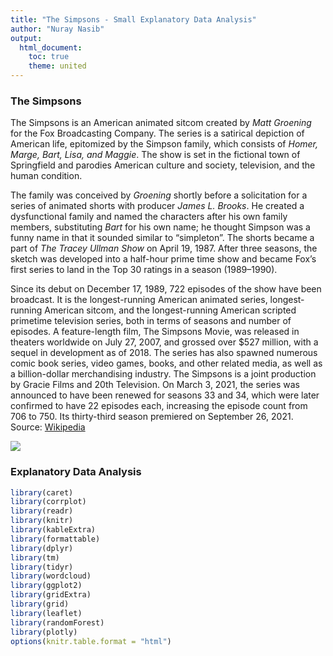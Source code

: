 ```yaml
---
title: "The Simpsons - Small Explanatory Data Analysis"
author: "Nuray Nasib"
output: 
  html_document:
    toc: true
    theme: united
---
```


### The Simpsons

The Simpsons is an American animated sitcom created by *Matt Groening* for the Fox Broadcasting Company. The series is a satirical depiction of American life, epitomized by the Simpson family, which consists of *Homer, Marge, Bart, Lisa, and Maggie*. The show is set in the fictional town of Springfield and parodies American culture and society, television, and the human condition.

The family was conceived by *Groening* shortly before a solicitation for a series of animated shorts with producer *James L. Brooks*. He created a dysfunctional family and named the characters after his own family members, substituting *Bart* for his own name; he thought Simpson was a funny name in that it sounded similar to "simpleton". The shorts became a part of *The Tracey Ullman Show* on April 19, 1987. After three seasons, the sketch was developed into a half-hour prime time show and became Fox's first series to land in the Top 30 ratings in a season (1989–1990).

Since its debut on December 17, 1989, 722 episodes of the show have been broadcast. It is the longest-running American animated series, longest-running American sitcom, and the longest-running American scripted primetime television series, both in terms of seasons and number of episodes. A feature-length film, The Simpsons Movie, was released in theaters worldwide on July 27, 2007, and grossed over $527 million, with a sequel in development as of 2018. The series has also spawned numerous comic book series, video games, books, and other related media, as well as a billion-dollar merchandising industry. The Simpsons is a joint production by Gracie Films and 20th Television. On March 3, 2021, the series was announced to have been renewed for seasons 33 and 34, which were later confirmed to have 22 episodes each, increasing the episode count from 706 to 750. Its thirty-third season premiered on September 26, 2021. Source: [Wikipedia](https://en.wikipedia.org/wiki/The_Simpsons)

![](https://media.giphy.com/media/fBEDuhnVCiP16/giphy.gif) 

### Explanatory Data Analysis

```r
library(caret)
library(corrplot)
library(readr)
library(knitr)
library(kableExtra)
library(formattable)
library(dplyr)
library(tm)
library(tidyr)
library(wordcloud)
library(ggplot2)
library(gridExtra)
library(grid)
library(leaflet)
library(randomForest)
library(plotly)
options(knitr.table.format = "html") 
```




